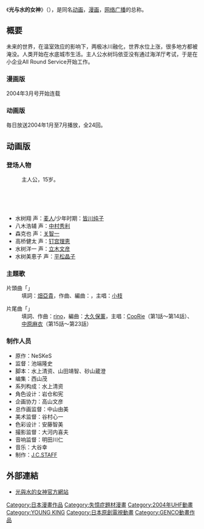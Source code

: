 {{Expand|time=2010-12-21}}
{{Infobox animanga/Headerofja
|標題 = 光與水的女神
|圖像 = 
|尺寸 = 
|說明 = 
|日文名稱 = 光と水のダフネ
|英文名稱 = 
|假名 = 
|羅馬字 = 
|類型 = [[科幻|科幻]]
}}
{{Infobox animanga/TVAnime
|標題 = 光與水的女神<br/>-DAPHNE IN THE BRILLIANT BLUE-
|圖像 = 
|尺寸 =
|原作 = NeSKeS
|導演 = [[池端隆史|池端隆史]]
|系列構成 = [[水上清資|水上清資]]
|編劇 = 水上清資、[[山田靖智|山田靖智]]、新宅純一<br/>砂山蔵澄、[[吉岡孝夫|吉岡孝夫]]、[[高山文彦_(アニメ監督)|高山文彦]]
|人物原案 = 
|人物設定 = [[岩倉和憲|岩倉和憲]]
|音樂 = [[大谷幸|大谷幸]]
|動畫製作 = [[J.C.STAFF|J.C.STAFF]]
|製作 = 光與水的女神製作委員会
|代理發行 = 
|播放電視台 = [[中部日本放送|中部日本放送]]
|播放開始 = 2004年1月15日
|播放結束 = 6月30日
|網絡 = 
|話數 = 
|其他 = 
}}
{{Infobox animanga/Footerofja}}
《'''光与水的女神'''》（{{lang-ja|光と水のダフネ}}），是同名[[动画|动画]]，[[漫画|漫画]]，[[网络广播|网络广播]]的总称。

==概要==
未来的世界，在温室效应的影响下，两极冰川融化，世界水位上涨，很多地方都被淹没。人类开始在水底城市生活。主人公水树玛依亚没有通过海洋厅考试，于是在小企业All Round Service开始工作。

===漫画版=== 
2004年3月号开始连载

===动画版===
毎日放送2004年1月至7月播放，全24回。

==动画版==
===登场人物===
; {{nihongo|水樹瑪依亞|水樹マイア|[[配音員|聲]]：[[中原麻衣|中原麻衣]]}}
: 主人公，15岁。
; {{nihongo|本城雷娜|本城レナ|聲：[[大原沙耶香|大原沙耶香]]}}
; {{nihongo|葉山靜香|葉山静香|聲：[[植田佳奈|植田佳奈]]}}
; {{nihongo|古羅莉婭|グロリア|聲：[[淺野真澄|淺野真澄]]}}
; {{nihongo|朴柚|朴ゆう|聲：[[甲斐田裕子|甲斐田裕子]]}}
; {{nihongo|花岡勉|花岡勉|聲：[[岩田光央|岩田光央]]}}
* 水树翔 声：[[麦人|麦人]]/少年时期：[[皆川纯子|皆川纯子]]
* 八木浩辅 声：[[中村秀利|中村秀利]]
* 森克也 声：[[关智一|关智一]]
* 高桥健太 声：[[钉宫理恵|钉宫理恵]]
* 水树洋一 声：[[立木文彦|立木文彦]]
* 水树美恵子 声：[[平松晶子|平松晶子]]

=== 主題歌 ===
; 片頭曲「{{lang|ja|明日のBlue wing}}」
: 填詞：[[畑亞貴|畑亞貴]]，作曲、編曲：{{lang|ja|大島こうすけ}}，主唱：[[弓原七海|小枝]]

; 片尾曲「{{lang|ja|あなたと言う時間}}」
: 填詞、作曲：[[rino|rino]]，編曲：[[大久保薰|大久保薰]]，主唱：[[CooRie|CooRie]]（第1話〜第14話）、[[中原麻衣|中原麻衣]]（第15話〜第23話）

===制作人员===
* 原作：NeSKeS
* 监督：池端隆史
* 脚本：水上清资、山田靖智、砂山蔵澄
* 编集：西山茂
* 系列构成：水上清资
* 角色设计：岩仓和宪
* 企画协力：高山文彦
* 总作画监督：中山由美
* 美术监督：谷村心一
* 色彩设计：安藤智美
* 撮影监督：大河内喜夫
* 音响监督：明田川仁
* 音乐：大谷幸
* 制作：[[J.C.STAFF|J.C.STAFF]]

==外部連結==
* [http://www.thedaphne.jp/index.php 光與水的女神官方網站]{{Wayback|url=http://www.thedaphne.jp/index.php |date=20080917033438 }}

{{池端隆史執導作品}}
{{J.C.STAFF}}

{{DEFAULTSORT:Daphne}}
[[Category:日本漫畫作品|Category:日本漫畫作品]]
[[Category:失憶症題材漫畫|Category:失憶症題材漫畫]]
[[Category:2004年UHF動畫|Category:2004年UHF動畫]]
[[Category:YOUNG_KING|Category:YOUNG KING]]
[[Category:日本原創電視動畫|Category:日本原創電視動畫]]

[[Category:GENCO動畫作品|Category:GENCO動畫作品]]